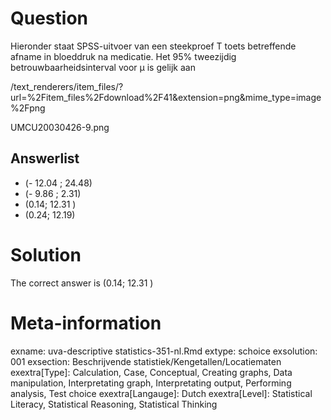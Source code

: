 Question
========

Hieronder staat SPSS-uitvoer van een steekproef T toets betreffende afname in bloeddruk na medicatie. Het 95% tweezijdig betrouwbaarheidsinterval voor µ is gelijk aan 

 /text_renderers/item_files/?url=%2Fitem_files%2Fdownload%2F41&extension=png&mime_type=image%2Fpng 

 UMCU20030426-9.png 

Answerlist
----------
* (- 12.04 ; 24.48)
* (- 9.86 ; 2.31)
* (0.14; 12.31 )
* (0.24; 12.19)

Solution
========

The correct answer is  (0.14; 12.31 ) 

Meta-information
================
exname: uva-descriptive statistics-351-nl.Rmd 
extype: schoice 
exsolution: 001 
exsection: Beschrijvende statistiek/Kengetallen/Locatiematen
exextra[Type]: Calculation, Case, Conceptual, Creating graphs, Data manipulation, Interpretating graph, Interpretating output, Performing analysis, Test choice 
exextra[Langauge]: Dutch 
exextra[Level]: Statistical Literacy, Statistical Reasoning, Statistical Thinking 
